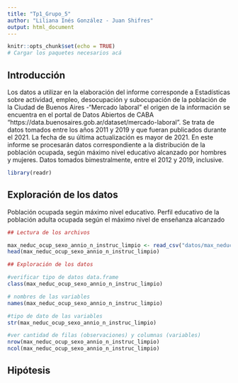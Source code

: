 ```yaml
---
title: "Tp1_Grupo_5"
author: "Liliana Inés González - Juan Shifres"
output: html_document
---
```



```r
knitr::opts_chunk$set(echo = TRUE)
# Cargar los paquetes necesarios acá
```


## Introducción

Los datos a utilizar en la elaboración del informe corresponde a Estadísticas sobre actividad, empleo, desocupación y subocupación de la población de la Ciudad de Buenos Aires -"Mercado laboral" el origen de la información se encuentra en el portal de Datos Abiertos de CABA "https://data.buenosaires.gob.ar/dataset/mercado-laboral".
Se trata de datos tomados entre los años 2011 y 2019 y que fueran publicados durante el 2021. La fecha de su última actualización es mayor de 2021. 
En este informe se procesarán datos correspondiente a la distribución de la población ocupada, según máximo nivel educativo alcanzado por hombres y mujeres. Datos tomados bimestralmente, entre el 2012 y 2019, inclusive.


```r

library(readr)

```


## Exploración de los datos

Población ocupada según máximo nivel educativo.
Perfil educativo de la población adulta ocupada según el máximo nivel de enseñanza alcanzado

```r

## Lectura de los archivos

max_neduc_ocup_sexo_annio_n_instruc_limpio <- read_csv("datos/max_neduc_ocup_sexo__annio__n_instruc_limpio.csv")
head(max_neduc_ocup_sexo_annio_n_instruc_limpio)

```



```r

## Exploración de los datos

#verificar tipo de datos data.frame
class(max_neduc_ocup_sexo_annio_n_instruc_limpio)

# nombres de las variables
names(max_neduc_ocup_sexo_annio_n_instruc_limpio)

#tipo de dato de las variables
str(max_neduc_ocup_sexo_annio_n_instruc_limpio)

#ver cantidad de filas (observaciones) y columnas (variables)
nrow(max_neduc_ocup_sexo_annio_n_instruc_limpio)
ncol(max_neduc_ocup_sexo_annio_n_instruc_limpio)


```



## Hipótesis


